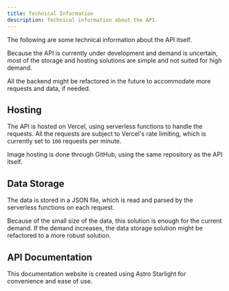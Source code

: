 ```yaml
---
title: Technical Information
description: Technical information about the API.
---
```


The following are some technical information about the API itself.

<Aside>
Because the API is currently under development and demand is uncertain, most of the storage and hosting solutions are simple and not suited for high demand.

All the backend might be refactored in the future to accommodate more requests and data, if needed.
</Aside>

## Hosting
The API is hosted on Vercel, using serverless functions to handle the requests. 
All the requests are subject to Vercel's rate limiting, which is currently set to `100` requests per minute.

Image hosting is done through GitHub, using the same repository as the API itself.

## Data Storage
The data is stored in a JSON file, which is read and parsed by the serverless functions on each request.

Because of the small size of the data, this solution is enough for the current demand. If the demand increases, the data storage solution might be refactored to a more robust solution.

## API Documentation
This documentation website is created using Astro Starlight for convenience and ease of use.

